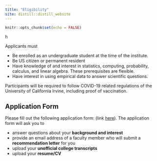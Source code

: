 ```yaml
---
title: "Eligibility"
site: distill::distill_website
---
```


```r
knitr::opts_chunk$set(echo = FALSE)


```
h

Applicants must 

- Be enrolled as an undergraduate student at the time of the institute.
- Be US citizen or permanent resident
- Have knowledge of and interest in statistics, computing, probability, calculus, and linear algebra. These prerequisites are flexible. 
- Have interest in using empirical data to answer scientific questions.

Participants will be required to follow COVID-19 related regulations of the University of California Irvine, including proof of vaccination. 

<!--GPA maybe will add later-->

## Application Form 

Please fill out the following application form: (link [here](https://forms.gle/TRHnUFEswUQkcVqx9)). The application form  will ask you to 

- answer questions about your **background and interest**
- provide an email address of a faculty member who will submit a **recommendation letter** for you
- upload your **unofficial college transcripts**
- upload your **resume/CV**
